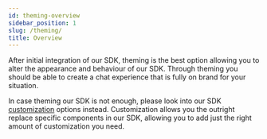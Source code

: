 ```yaml
---
id: theming-overview
sidebar_position: 1
slug: /theming/
title: Overview
---
```


After initial integration of our SDK, theming is the best option allowing you to alter the appearance and behaviour of our SDK. Through theming you should be able to create a chat experience that is fully on brand for your situation.

In case theming our SDK is not enough, please look into our SDK [customization](../customization-guides/overview.mdx) options instead. Customization allows you the outright replace specific components in our SDK, allowing you to add just the right amount of customization you need.
